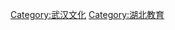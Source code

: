 {{Catnav|頁面分類|各種主題的頁面分類|依中国各省来作的分类|中国各省教育|湖北教育}}
{{Catnav|頁面分類|...|教育|各國教育|中国教育|中国各省教育|湖北教育}}

[[Category:武汉文化|Category:武汉文化]]
[[Category:湖北教育|Category:湖北教育]]
